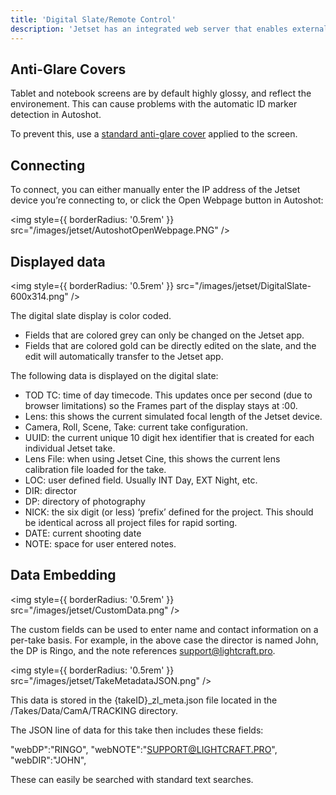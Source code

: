 ```yaml
---
title: 'Digital Slate/Remote Control'
description: 'Jetset has an integrated web server that enables external devices like laptops or tablets to work as a digital slate, tested with Chrome and Safari.'
---
```


## Anti-Glare Covers

Tablet and notebook screens are by default highly glossy, and reflect the environement. This can cause problems with the automatic ID marker detection in Autoshot.

To prevent this, use a [standard anti-glare cover](/equipment/stage-checklist#matte-cover-for-ipad) applied to the screen.

## Connecting

To connect, you can either manually enter the IP address of the Jetset device you’re connecting to, or click the Open Webpage button in Autoshot:

<img
  style={{ borderRadius: '0.5rem' }}
  src="/images/jetset/AutoshotOpenWebpage.PNG"
/>

## Displayed data

<img
  style={{ borderRadius: '0.5rem' }}
  src="/images/jetset/DigitalSlate-600x314.png"
/>

The digital slate display is color coded.
- Fields that are colored grey can only be changed on the Jetset app.
- Fields that are colored gold can be directly edited on the slate, and the edit will automatically transfer to the Jetset app.

The following data is displayed on the digital slate:
- TOD TC: time of day timecode. This updates once per second (due to browser limitations) so the Frames part of the display stays at :00.
- Lens: this shows the current simulated focal length of the Jetset device.
- Camera, Roll, Scene, Take: current take configuration.
- UUID: the current unique 10 digit hex identifier that is created for each individual Jetset take.
- Lens File: when using Jetset Cine, this shows the current lens calibration file loaded for the take.
- LOC: user defined field. Usually INT Day, EXT Night, etc.
- DIR: director
- DP: directory of photography
- NICK: the six digit (or less) ‘prefix’ defined for the project. This should be identical across all project files for rapid sorting.
- DATE: current shooting date
- NOTE: space for user entered notes.

## Data Embedding

<img
  style={{ borderRadius: '0.5rem' }}
  src="/images/jetset/CustomData.png"
/>

The custom fields can be used to enter name and contact information on a per-take basis. For example, in the above case the director is named John, the DP is Ringo, and the note references support@lightcraft.pro.

<img
  style={{ borderRadius: '0.5rem' }}
  src="/images/jetset/TakeMetadataJSON.png"
/>

This data is stored in the {takeID}_zl_meta.json file located in the /Takes/Data/CamA/TRACKING directory.

The JSON line of data for this take then includes these fields:

"webDP":"RINGO",
"webNOTE":"SUPPORT@LIGHTCRAFT.PRO",
"webDIR":"JOHN",

These can easily be searched with standard text searches.